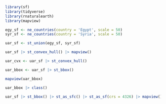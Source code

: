 ```r
library(sf)
library(tidyverse)
library(rnaturalearth)
library(mapview)
```

```r
egy_sf <- ne_countries(country = 'Egypt', scale = 50)
syr_sf <- ne_countries(country = 'Syria', scale = 50)
```

```r
uar_sf <- st_union(egy_sf, syr_sf)
```

```r
uar_sf |> st_convex_hull() |> mapview()
```

```r
uar_cvx <- uar_sf |> st_convex_hull()
```

```r
uar_bbox <- uar_sf |> st_bbox()
```

```r
mapview(uar_bbox)
```

```r
uar_bbox |> class()
```

```r
uar_sf |> st_bbox() |> st_as_sfc() |> st_as_sf(crs = 4326) |> mapview()
```

